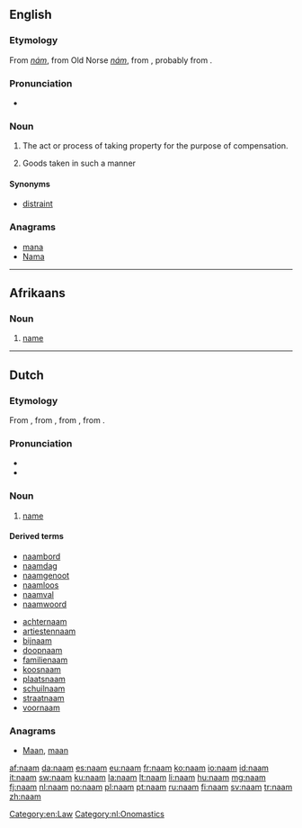 {{also|nam|Nam|'Nam|NAM|nám|năm|nấm}}
==English==

===Etymology===
From {{etyl|ang}} ''[[nám]]'', from Old Norse ''[[nám]]'', from {{proto|gem-pro|nemanan|take}}, probably from {{proto|ine-pro|nem-|take}}.

===Pronunciation===
* {{IPA|/nɑːm/}}

===Noun===
{{en-noun|-}}

# {{obsolete|legal}} The act or process of taking property for the purpose of compensation.
# {{obsolete|legal}} Goods taken in such a manner

====Synonyms====
* [[distraint]]

===Anagrams===
* [[mana#English|mana]]
* [[Nama#English|Nama]]

[[Category:en:Law]]

----

==Afrikaans==

===Noun===
{{af-noun|name}}

# [[name]]

----

==Dutch==

===Etymology===
From {{etyl|dum|nl}} {{term|name|lang=dum}}, from {{etyl|odt|nl}} {{term|namo|lang=odt}}, from {{proto|gem-pro|namô|lang=nl}}, from {{proto|ine-pro|h₁nḗh₃mn̥|lang=nl}}.

===Pronunciation===
* {{rhymes|aːm|lang=nl}}
* {{IPA|/naːm/|lang=nl}}

===Noun===
{{nl-noun|m|namen|naampje}}

# [[name]]

====Derived terms====
<!-- naam* -->
* [[naambord]]
* [[naamdag]]
* [[naamgenoot]]
* [[naamloos]]
* [[naamval]]
* [[naamwoord]]
<!-- *naam -->
* [[achternaam]]
* [[artiestennaam]]
* [[bijnaam]]
* [[doopnaam]]
* [[familienaam]]
* [[koosnaam]]
* [[plaatsnaam]]
* [[schuilnaam]]
* [[straatnaam]]
* [[voornaam]]

===Anagrams===
* [[Maan#Dutch|Maan]], [[maan#Dutch|maan]]

[[Category:nl:Onomastics]]

[[af:naam]]
[[da:naam]]
[[es:naam]]
[[eu:naam]]
[[fr:naam]]
[[ko:naam]]
[[io:naam]]
[[id:naam]]
[[it:naam]]
[[sw:naam]]
[[ku:naam]]
[[la:naam]]
[[lt:naam]]
[[li:naam]]
[[hu:naam]]
[[mg:naam]]
[[fj:naam]]
[[nl:naam]]
[[no:naam]]
[[pl:naam]]
[[pt:naam]]
[[ru:naam]]
[[fi:naam]]
[[sv:naam]]
[[tr:naam]]
[[zh:naam]]